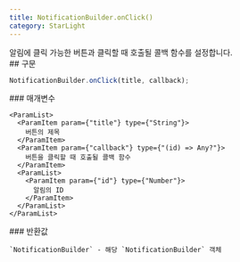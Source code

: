 ```yaml
---
title: NotificationBuilder.onClick()
category: StarLight
---
```


<Section>
  알림에 클릭 가능한 버튼과 클릭할 때 호출될 콜백 함수를 설정합니다.
</Section>
<Section>
  ## 구문

  ~~~js
  NotificationBuilder.onClick(title, callback);
  ~~~

  <Section>
    ### 매개변수

    <ParamList>
      <ParamItem param={"title"} type={"String"}>
        버튼의 제목
      </ParamItem>
      <ParamItem param={"callback"} type={"(id) => Any?"}>
        버튼을 클릭할 때 호출될 콜백 함수
      </ParamItem>
      <ParamList>
        <ParamItem param={"id"} type={"Number"}>
          알림의 ID
        </ParamItem>
      </ParamList>
    </ParamList>
  </Section>
  <Section>
    ### 반환값

    `NotificationBuilder` - 해당 `NotificationBuilder` 객체
  </Section>
</Section>